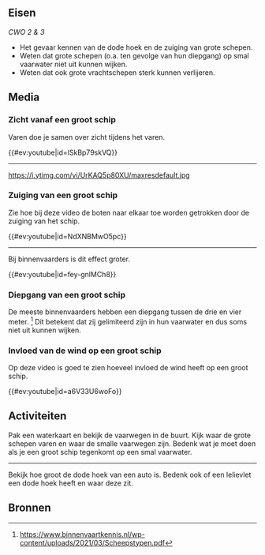 == Eisen ==

''CWO 2 & 3''

* Het gevaar kennen van de dode hoek en de zuiging van grote schepen.
* Weten dat grote schepen (o.a. ten gevolge van hun diepgang) op smal vaarwater niet uit kunnen wijken.
* Weten dat ook grote vrachtschepen sterk kunnen verlijeren.

== Media ==

=== Zicht vanaf een groot schip ===

Varen doe je samen over zicht tijdens het varen.

{{#ev:youtube|id=lSkBp79skVQ}}

<hr />

[[https://i.ytimg.com/vi/UrKAQ5p80XU/maxresdefault.jpg]]

=== Zuiging van een groot schip ===

Zie hoe bij deze video de boten naar elkaar toe worden getrokken door de zuiging van het schip.

{{#ev:youtube|id=NdXNBMwO5pc}}

<hr />

Bij binnenvaarders is dit effect groter.

{{#ev:youtube|id=fey-gnlMCh8}}

=== Diepgang van een groot schip ===

De meeste binnenvaarders hebben een diepgang tussen de drie en vier meter. <ref>https://www.binnenvaartkennis.nl/wp-content/uploads/2021/03/Scheepstypen.pdf</ref>
Dit betekent dat zij gelimiteerd zijn in hun vaarwater en dus soms niet uit kunnen wijken.

=== Invloed van de wind op een groot schip ===

Op deze video is goed te zien hoeveel invloed de wind heeft op een groot schip.

{{#ev:youtube|id=a6V33U6woFo}}

== Activiteiten ==

Pak een waterkaart en bekijk de vaarwegen in de buurt. Kijk waar de grote schepen varen en waar de smalle vaarwegen zijn. Bedenk wat je moet doen als je een groot schip tegenkomt op een smal vaarwater.

<hr />

Bekijk hoe groot de dode hoek van een auto is.
Bedenk ook of een lelievlet een dode hoek heeft en waar deze zit.

== Bronnen ==

<references />


{{CWO-Kielboot}}
